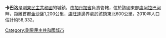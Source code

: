 '''卡巴洛'''是[[剛果民主共和國|剛果民主共和國]]的城鎮，由[[加丹加省|加丹加省]]負責管轄，位於該國東部[[盧阿拉巴河|盧阿拉巴河]]畔，距離首都[[金沙薩|金沙薩]]1,200公里，[[盧旺達|盧旺達]]邊界處於該鎮東北600公里，2010年人口估計約58,332。

{{coord|06|03|00|S|26|55|00|E |region:CD_type:city |display=title}}

[[Category:剛果民主共和國城市|Category:剛果民主共和國城市]]

{{DRCongo-stub}}